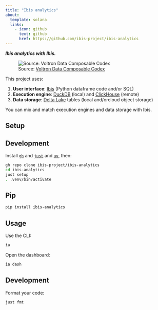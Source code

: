 ```yaml
---
title: "Ibis analytics"
about:
  template: solana
  links:
    - icon: github
      text: github
      href: https://github.com/ibis-project/ibis-analytics
---
```


***Ibis analytics with Ibis.***

![Source: [Voltron Data Composable Codex](https://voltrondata.com/codex)](img/layers.png)

This project uses:

1. **User interface**: [Ibis](https://github.com/ibis-project/ibis) (Python dataframe code and/or SQL)
2. **Execution engine**: [DuckDB](https://github.com/duckdb/duckdb) (local) and [ClickHouse](https://github.com/clickhouse/clickhouse) (remote)
3. **Data storage**: [Delta Lake](https://github.com/delta-io/delta) tables (local and/orcloud object storage)

You can mix and match execution engines and data storage with Ibis.

## Setup

::: {.panel-tabset}

## Development

Install [`gh`](https://github.com/cli/cli) and [`just`](https://github.com/casey/just) and [`uv`](https://github.com/astral-sh/uv), then:

```bash
gh repo clone ibis-project/ibis-analytics
cd ibis-analytics
just setup
. .venv/bin/activate
```

## Pip

```bash
pip install ibis-analytics
```

:::

## Usage

Use the CLI:

```bash
ia
```

Open the dashboard:

```bash
ia dash
```

## Development

Format your code:

```bash
just fmt
```

